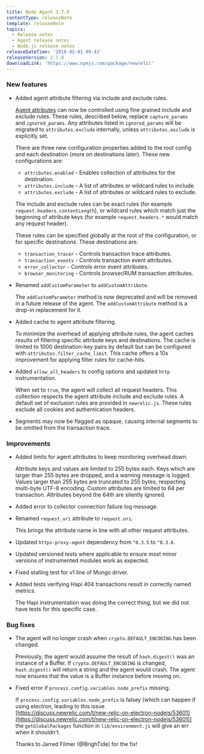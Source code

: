 ```yaml
---
title: Node Agent 2.7.0
contentType: releaseNote
template: releaseNote
topics:
  - Release notes
  - Agent release notes
  - Node.js release notes
releaseDateTime: '2018-02-01 09:43'
releaseVersion: 2.7.0
downloadLink: 'https://www.npmjs.com/package/newrelic'
---
```


### New features

* Added agent attribute filtering via include and exclude rules.

  [Agent attributes](/docs/agents/nodejs-agent/attributes/nodejs-agent-attributes) can now be controlled using fine grained include and exclude rules. These rules, described below, replace `capture_params` and `ignored_params`. Any attributes listed in `ignored_params` will be migrated to `attributes.exclude` internally, unless `attributes.exclude` is explicitly set.

  There are three new configuration properties added to the root config and each destination (more on destinations later). These new configurations are:

  * `attributes.enabled` - Enables collection of attributes for the destination.
  * `attributes.include` - A list of attributes or wildcard rules to include.
  * `attributes.exclude` - A list of attributes or wildcard rules to exclude.

  The include and exclude rules can be exact rules (for example `request.headers.contentLength`), or wildcard rules which match just the beginning of attribute keys (for example `request.headers.*` would match any request header).

  These rules can be specified globally at the root of the configuration, or for specific destinations. These destinations are:

  * `transaction_tracer` - Controls transaction trace attributes.
  * `transaction_events` - Controls transaction event attributes.
  * `error_collector` - Controls error event attributes.
  * `browser_monitoring` - Controls browser/RUM transaction attributes.
* Renamed `addCustomParameter` to `addCustomAttribute`.

  The `addCustomParameter` method is now deprecated and will be removed in a future release of the agent. The `addCustomAttribute` method is a drop-in replacement for it.
* Added cache to agent attribute filtering.

  To minimize the overhead of applying attribute rules, the agent caches results of filtering specific attribute keys and destinations. The cache is limited to 1000 destination-key pairs by default but can be configured with `attributes.filter_cache_limit`. This cache offers a 10x improvement for applying filter rules for cache-hits.
* Added `allow_all_headers` to config options and updated `http` instrumentation.

  When set to `true`, the agent will collect all request headers. This collection respects the agent attribute include and exclude rules. A default set of exclusion rules are provided in `newrelic.js`. These rules exclude all cookies and authentication headers.
* Segments may now be flagged as opaque, causing internal segments to be omitted from the transaction trace.

### Improvements

* Added limits for agent attributes to keep monitoring overhead down.

  Attribute keys and values are limited to 255 bytes each. Keys which are larger than 255 bytes are dropped, and a warning message is logged. Values larger than 255 bytes are truncated to 255 bytes, respecting multi-byte UTF-8 encoding. Custom attributes are limited to 64 per transaction. Attributes beyond the 64th are silently ignored.
* Added error to collector connection failure log message.
* Renamed `request_uri` attribute to `request.uri`.

  This brings the attribute name in line with all other request attributes.
* Updated `https-proxy-agent` dependency from `^0.3.5` to `^0.3.6`.
* Updated versioned tests where applicable to ensure most minor versions of instrumented modules work as expected.
* Fixed stalling test for v1 line of Mongo driver.
* Added tests verifying Hapi 404 transactions result in correctly named metrics.

  The Hapi instrumentation was doing the correct thing, but we did not have tests for this specific case.

### Bug fixes

* The agent will no longer crash when `crypto.DEFAULT_ENCODING` has been changed.

  Previously, the agent would assume the result of `hash.digest()` was an instance of a Buffer. If `crypto.DEFAULT_ENCODING` is changed, `hash.digest()` will return a string and the agent would crash. The agent now ensures that the value is a Buffer instance before moving on.
* Fixed error if `process.config.variables.node_prefix` missing.

  If `process.config.variables.node_prefix` is falsey (which can happen if using electron, leading to this issue [https://discuss.newrelic.com/t/new-relic-on-electron-nodejs/53601](https://discuss.newrelic.com/t/new-relic-on-electron-nodejs/53601)) the `getGlobalPackages` function in `lib/environment.js` will give an err when it shouldn't.

  Thanks to Jarred Filmer (@BrighTide) for the fix!
